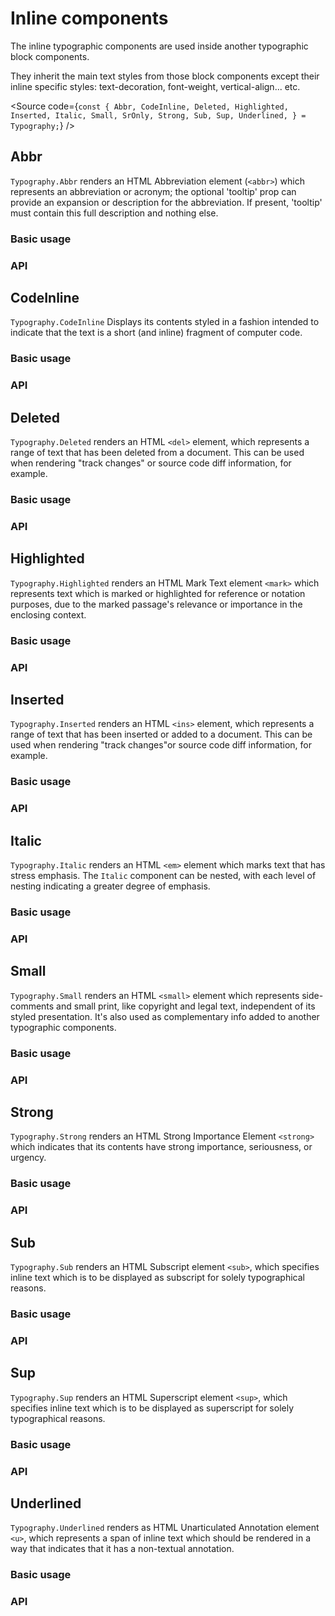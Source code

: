 

<Meta title="Components/Core/Text/Typography/Inline" component={AbbrStories} />

# Inline components

The inline typographic components are used inside another typographic block components.

They inherit the main text styles from those block components except their inline
specific styles: text-decoration, font-weight, vertical-align... etc.

<Source
  code={`
const {
  Abbr,
  CodeInline,
  Deleted,
  Highlighted,
  Inserted,
  Italic,
  Small,
  SrOnly,
  Strong,
  Sub,
  Sup,
  Underlined,
} = Typography;
`}
/>

## Abbr

`Typography.Abbr` renders an HTML Abbreviation element (`<abbr>`) which represents an
abbreviation or acronym; the optional 'tooltip' prop can provide an expansion
or description for the abbreviation. If present, 'tooltip' must contain this
full description and nothing else.

### Basic usage

<Canvas of={AbbrStories.Abbr} />

### API

<ArgTypes of={AbbrStories} />

## CodeInline

`Typography.CodeInline` Displays its contents styled in a fashion intended to indicate that the text
is a short (and inline) fragment of computer code.

### Basic usage

<Canvas of={CodeInlineStories.CodeInline} />

### API

<ArgTypes of={CodeInlineStories} />

## Deleted

`Typography.Deleted` renders an HTML `<del>` element, which represents a range of text that has
been deleted from a document. This can be used when rendering "track changes"
or source code diff information, for example.

### Basic usage

<Canvas of={DeletedStories.Deleted} />

### API

<ArgTypes of={DeletedStories} />

## Highlighted

`Typography.Highlighted` renders an HTML Mark Text element `<mark>` which represents text which is
marked or highlighted for reference or notation purposes, due to the marked
passage's relevance or importance in the enclosing context.

### Basic usage

<Canvas of={HighlightedStories.Highlighted} />

### API

<ArgTypes of={HighlightedStories} />

## Inserted

`Typography.Inserted` renders an HTML `<ins>` element, which represents a range of text that has
been inserted or added to a document. This can be used when rendering
"track changes"or source code diff information, for example.

### Basic usage

<Canvas of={InsertedStories.Inserted} />

### API

<ArgTypes of={InsertedStories} />

## Italic

`Typography.Italic` renders an HTML `<em>` element which marks text that has stress emphasis.
The `Italic` component can be nested, with each level of nesting indicating a
greater degree of emphasis.

### Basic usage

<Canvas of={ItalicStories.Italic} />

### API

<ArgTypes of={ItalicStories} />

## Small

`Typography.Small` renders an HTML `<small>` element which represents side-comments and small
print, like copyright and legal text, independent of its styled presentation.
It's also used as complementary info added to another typographic components.

### Basic usage

<Canvas of={SmallStories.Small} />

### API

<ArgTypes of={SmallStories} />

## Strong

`Typography.Strong` renders an HTML Strong Importance Element `<strong>` which indicates that its
contents have strong importance, seriousness, or urgency.

### Basic usage

<Canvas of={StrongStories.Strong} />

### API

<ArgTypes of={StrongStories} />

## Sub

`Typography.Sub` renders an HTML Subscript element `<sub>`, which specifies inline text which
is to be displayed as subscript for solely typographical reasons.

### Basic usage

<Canvas of={SubStories.Sub} />

### API

<ArgTypes of={SubStories} />

## Sup

`Typography.Sup` renders an HTML Superscript element `<sup>`, which specifies inline text which
is to be displayed as superscript for solely typographical reasons.

### Basic usage

<Canvas of={SupStories.Sup} />

### API

<ArgTypes of={SupStories} />

## Underlined

`Typography.Underlined` renders as HTML Unarticulated Annotation element `<u>`,
which represents a span of inline text which should be rendered in a way that
indicates that it has a non-textual annotation.

### Basic usage

<Canvas of={UnderlinedStories.Underlined} />

### API

<ArgTypes of={UnderlinedStories} />
